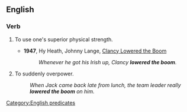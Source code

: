 ==English==

===Verb===
{{head|en|verb|head=[[lower]] [[the]] [[boom]]}}

# {{label|en|idiomatic}} To use one's superior physical strength.
#* '''1947''', Hy Heath, Johnny Lange, [[w:Clancy Lowered the Boom|Clancy Lowered the Boom]]
#*: ''Whenever he got his Irish up, Clancy '''lowered the boom'''.''
# {{label|en|idiomatic|with "on"}} To suddenly overpower.
#: ''When Jack came back late from lunch, the team leader really '''lowered the boom''' on him.''

[[Category:English predicates]]